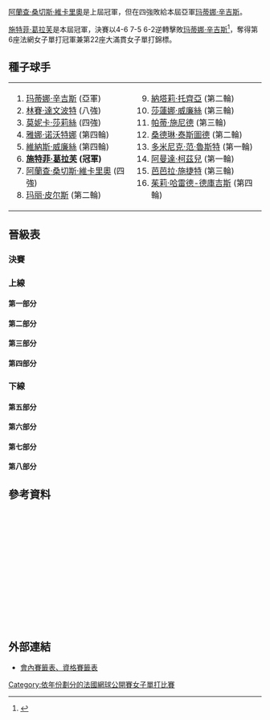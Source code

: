 {{noteTA|G1=Tennis
|1=zh-hans:轮; zh-hk:圈 ;zh-tw:轮
|2=zh-hans:半区; zh-hk:半部; zh-tw:線;
|3=zh-hans:半决赛; zh-hk:準決賽; zh-tw:四強;
|4=zh-hans:半準决赛; zh-hk:半準決賽; zh-tw:八強;
}}

{{GrandSlamEvents|1999|法國網球公開賽|
 | defchamp = {{flagicon|ESP}} [[阿蘭查·桑切斯·維卡里奧|阿蘭查·桑切斯·維卡里奧]]
 | champ = {{flagicon|GER}} [[施特菲·葛拉芙|施特菲·葛拉芙]]
 | runner = {{flagicon|SUI}} [[玛蒂娜·辛吉斯|玛蒂娜·辛吉斯]]
 | score = 4-6, 7-5, 6-2
}}

{{Main|1999年法國網球公開賽}}

[[阿蘭查·桑切斯·維卡里奧|阿蘭查·桑切斯·維卡里奧]]是上屆冠軍，但在四強敗給本屆亞軍[[玛蒂娜·辛吉斯|玛蒂娜·辛吉斯]]。

[[施特菲·葛拉芙|施特菲·葛拉芙]]是本屆冠軍，決賽以4-6 7-5 6-2逆轉擊敗[[玛蒂娜·辛吉斯|玛蒂娜·辛吉斯]]<ref>{{Cite web |url=http://www.nytimes.com/1999/06/06/sports/tennis-hingis-is-undone-by-graf-and-hooting.html |title=TENNIS; Hingis Is Undone By Graf And Hooting - The New York Times<!-- 机器人生成的标题 --> |accessdate=2010-03-30 |archive-date=2020-10-17 |archive-url=https://web.archive.org/web/20201017234706/https://www.nytimes.com/1999/06/06/sports/tennis-hingis-is-undone-by-graf-and-hooting.html |dead-url=no }}</ref>，奪得第6座法網女子單打冠軍兼第22座大滿貫女子單打錦標。

==種子球手==
{|
|valign=top|
<ol>
<li> {{flagicon|SUI}} [[玛蒂娜·辛吉斯|玛蒂娜·辛吉斯]] (亞軍)</li>
<li> {{flagicon|USA}} [[林賽·達文波特|林賽·達文波特]] (八強)</li>
<li> {{flagicon|USA}} [[莫妮卡·莎莉絲|莫妮卡·莎莉絲]] (四強)</li>
<li> {{flagicon|CZE}} [[雅娜·诺沃特娜|雅娜·诺沃特娜]] (第四輪)</li>
<li> {{flagicon|USA}} [[維納斯·威廉絲|維納斯·威廉絲]] (第四輪)</li>
<li> {{flagicon|GER}} '''[[施特菲·葛拉芙|施特菲·葛拉芙]] (冠軍)'''</li>
<li> {{flagicon|ESP}} [[阿蘭查·桑切斯·維卡里奧|阿蘭查·桑切斯·維卡里奧]] (四強)</li>
<li> {{flagicon|FRA}} [[玛丽·皮尔斯|玛丽·皮尔斯]] (第二輪)</li>
</ol>
|valign=top|
<ol start=9>
<li> {{flagicon|FRA}} [[納塔莉·托齊亞|納塔莉·托齊亞]] (第二輪)</li>
<li> {{flagicon|USA}} [[莎蓮娜·威廉絲|莎蓮娜·威廉絲]] (第三輪)</li>
<li> {{flagicon|SUI}} [[帕蒂·施尼德|帕蒂·施尼德]] (第三輪)</li>
<li> {{flagicon|FRA}} [[桑德琳·泰斯圖德|桑德琳·泰斯圖德]] (第二輪)</li>
<li> {{flagicon|BEL}} [[多米尼克·范·魯斯特|多米尼克·范·魯斯特]] (第一輪)</li>
<li> {{flagicon|RSA}} [[阿曼達·柯茲兒|阿曼達·柯茲兒]] (第一輪)</li>
<li> {{flagicon|AUT}} [[芭芭拉·施捷特|芭芭拉·施捷特]] (第三輪)</li>
<li> {{flagicon|FRA}} [[茱莉·哈雷德-德庫吉斯|茱莉·哈雷德-德庫吉斯]] (第四輪)</li>
</ol>
|}
==晉級表==
{{Draw key}}

===決賽===
{{8TeamBracket-Tennis3
| RD1=八強
| RD2=四強
| RD3=決賽
| team-width=175
| RD3-team1={{flagicon|SUI}} [[玛蒂娜·辛吉斯|辛吉斯]]
| RD3-seed1=1
| RD3-team2={{flagicon|GER}} '''[[施特菲·葛拉芙|葛拉芙]]'''
| RD3-seed2=6
| RD3-score1-1='''6'''
| RD3-score2-1=4
| RD3-score1-2=5
| RD3-score2-2='''7'''
| RD3-score1-3=2
| RD3-score2-3='''6'''
| RD2-team1={{flagicon|SUI}} '''[[玛蒂娜·辛吉斯|辛吉斯]]'''
| RD2-seed1=1
| RD2-team2={{flagicon|ESP}} [[阿蘭查·桑切斯·維卡里奧|桑切斯·維卡里奧]]
| RD2-seed2=7
| RD2-score1-1='''6'''
| RD2-score2-1=3
| RD2-score1-2='''6'''
| RD2-score2-2=2
| RD2-team3={{flagicon|USA}} [[莫妮卡·莎莉絲|莎莉絲]]
| RD2-seed3=3
| RD2-team4={{flagicon|GER}} '''[[施特菲·葛拉芙|葛拉芙]]'''
| RD2-seed4=6
| RD2-score3-1='''7<sup>7</sup>'''
| RD2-score4-1=6<sup>2</sup>
| RD2-score3-2=3
| RD2-score4-2='''6'''
| RD2-score3-3=4
| RD2-score4-3='''6'''
| RD1-team1={{flagicon|SUI}} '''[[玛蒂娜·辛吉斯|辛吉斯]]'''
| RD1-seed1=1
| RD1-team2={{flagicon|AUT}} [[巴巴拉·施瓦茨|施瓦茨]]
| RD1-seed2=Q
| RD1-score1-1='''6'''
| RD1-score2-1=2
| RD1-score1-2='''6'''
| RD1-score2-2=2
| RD1-team3={{flagicon|AUT}} [[西爾維婭·普莉莎克|普莉莎克]]
| RD1-seed3= 
| RD1-team4={{flagicon|ESP}} '''[[阿蘭查·桑切斯·維卡里奧|桑切斯·維卡里奧]]'''
| RD1-seed4=7
| RD1-score3-1=2
| RD1-score4-1='''6'''
| RD1-score3-2=4
| RD1-score4-2='''6'''
| RD1-team5={{flagicon|ESP}} [[康奇塔·馬丁內斯|馬丁內斯]]
| RD1-seed5= 
| RD1-team6={{flagicon|USA}} '''[[莫妮卡·莎莉絲|莎莉絲]]'''
| RD1-seed6=3
| RD1-score5-1=1
| RD1-score6-1='''6'''
| RD1-score5-2=4
| RD1-score6-2='''6'''
| RD1-team7={{flagicon|GER}} '''[[施特菲·葛拉芙|葛拉芙]]'''
| RD1-seed7=6
| RD1-team8={{flagicon|USA}} [[林賽·達文波特|達文波特]]
| RD1-seed8=2
| RD1-score7-1='''6'''
| RD1-score8-1=1
| RD1-score7-2=6<sup>5</sup>
| RD1-score8-2='''7<sup>7</sup>'''
| RD1-score7-3='''6'''
| RD1-score8-3=3
}}

===上線===
====第一部分====
{{16TeamBracket-Compact-Tennis3
| RD1=第一輪
| RD2=第二輪
| RD3=第三輪
| RD4=第四輪
| RD4-team01={{flagicon|SUI}} '''[[玛蒂娜·辛吉斯|辛吉斯]]'''
| RD4-seed01=1
| RD4-team02={{flagicon|ROU}} [[Ruxandra_Dragomir|Dragomir]]
| RD4-seed02=
| RD4-score01-1='''6'''
| RD4-score02-1=3
| RD4-score01-2='''7<sup>7</sup>'''
| RD4-score02-2=6<sup>5</sup>
| RD3-team01={{flagicon|SUI}} '''[[玛蒂娜·辛吉斯|辛吉斯]]'''
| RD3-seed01=1
| RD3-team02={{flagicon|CZE}} [[Květa_Hrdličková|Hrdličková]]
| RD3-seed02=
| RD3-score01-1='''6'''
| RD3-score02-1=3
| RD3-score01-2='''6'''
| RD3-score02-2=4
| RD3-team03={{flagicon|ROU}} '''[[Ruxandra_Dragomir|Dragomir]]'''
| RD3-seed03=
| RD3-team04={{flagicon|RSA}} [[Mariaan_de_Swardt|de Swardt]]
| RD3-seed04=
| RD3-score03-1='''6'''
| RD3-score04-1=2
| RD3-score03-2=3
| RD3-score04-2='''6'''
| RD3-score03-3='''6'''
| RD3-score04-3=3
| RD2-team01={{flagicon|SUI}} '''[[玛蒂娜·辛吉斯|辛吉斯]]'''
| RD2-seed01=1
| RD2-team02={{flagicon|FRA}} [[阿梅莉·毛瑞斯莫|毛瑞斯莫]]
| RD2-seed02=
| RD2-score01-1='''6'''
| RD2-score02-1=3
| RD2-score01-2='''6'''
| RD2-score02-2=3
| RD2-team03={{flagicon|CZE}} '''[[Květa_Hrdličková|Hrdličková]]'''
| RD2-seed03=
| RD2-team04={{flagicon|GER}} [[Barbara_Rittner|Rittner]]
| RD2-seed04=
| RD2-score03-1='''6'''
| RD2-score04-1=4
| RD2-score03-2='''7<sup>7</sup>'''
| RD2-score04-2=6<sup>5</sup>
| RD2-team05={{flagicon|ROU}} '''[[Ruxandra_Dragomir|Dragomir]]'''
| RD2-seed05=
| RD2-team06={{flagicon|LUX}} [[Anne_Kremer|Kremer]]
| RD2-seed06=
| RD2-score05-1='''6'''
| RD2-score06-1=4
| RD2-score05-2='''6'''
| RD2-score06-2=2
| RD2-team07={{flagicon|RSA}} '''[[Mariaan_de_Swardt|de Swardt]]'''
| RD2-seed07=
| RD2-team08={{flagicon|FRA}} [[桑德琳·泰斯圖德|泰斯圖德]]
| RD2-seed08=12
| RD2-score07-1='''6'''
| RD2-score08-1=3
| RD2-score07-2='''6'''
| RD2-score08-2=2
| RD1-team01={{flagicon|SUI}} '''[[玛蒂娜·辛吉斯|辛吉斯]]'''
| RD1-seed01=1
| RD1-team02={{flagicon|NED}} [[Amanda_Hopmans|Hopmans]]
| RD1-seed02=
| RD1-score01-1='''6'''
| RD1-score02-1=1
| RD1-score01-2='''6'''
| RD1-score02-2=4
| RD1-team03={{flagicon|FRA}} '''[[阿梅莉·毛瑞斯莫|毛瑞斯莫]]'''
| RD1-seed03=
| RD1-team04={{flagicon|USA}} [[Tara_Snyder|Snyder]]
| RD1-seed04=
| RD1-score03-1='''6'''
| RD1-score04-1=3
| RD1-score03-2='''6'''
| RD1-score04-2=3
| RD1-team05={{flagicon|CZE}} '''[[Květa_Hrdličková|Hrdličková]]'''
| RD1-seed05=
| RD1-team06={{flagicon|LAT}} [[Larisa_Neiland|Neiland]]
| RD1-seed06=
| RD1-score05-1='''6'''
| RD1-score06-1=4
| RD1-score05-2='''6'''
| RD1-score06-2=1
| RD1-team07={{flagicon|GER}} '''[[Barbara_Rittner|Rittner]]'''
| RD1-seed07=
| RD1-team08={{flagicon|ESP}} [[Magüi_Serna|Serna]]
| RD1-seed08=
| RD1-score07-1=3
| RD1-score08-1='''6'''
| RD1-score07-2='''7<sup>7</sup>'''
| RD1-score08-2=6<sup>5</sup>
| RD1-score07-3='''6'''
| RD1-score08-3=2
| RD1-team09={{flagicon|ROU}} '''[[Ruxandra_Dragomir|Dragomir]]'''
| RD1-seed09=
| RD1-team10={{flagicon|ITA}} [[Rita_Grande|Grande]]
| RD1-seed10=
| RD1-score09-1='''7<sup>7</sup>'''
| RD1-score10-1=6<sup>0</sup>
| RD1-score09-2='''6'''
| RD1-score10-2=1
| RD1-team11={{flagicon|LUX}} '''[[Anne_Kremer|Kremer]]'''
| RD1-seed11=
| RD1-team12={{flagicon|CAN}} [[Maureen_Drake|Drake]]
| RD1-seed12=
| RD1-score11-1='''6'''
| RD1-score12-1=2
| RD1-score11-2='''6'''
| RD1-score12-2=3
| RD1-team13={{flagicon|RSA}} '''[[Mariaan_de_Swardt|de Swardt]]'''
| RD1-seed13=
| RD1-team14={{flagicon|SUI}} [[Miroslava_Vavrinec|Vavrinec]]
| RD1-seed14=Q
| RD1-score13-1='''6'''
| RD1-score14-1=0
| RD1-score13-2='''6'''
| RD1-score14-2=4
| RD1-team15={{flagicon|FRA}} '''[[桑德琳·泰斯圖德|泰斯圖德]]'''
| RD1-seed15=12
| RD1-team16={{flagicon|YUG|FR}} [[Sandra_Nacuk|Nacuk]]
| RD1-seed16=Q
| RD1-score15-1=3
| RD1-score16-1='''6'''
| RD1-score15-2='''6'''
| RD1-score16-2=3
| RD1-score15-3='''6'''
| RD1-score16-3=1
}}
====第二部分====
{{16TeamBracket-Compact-Tennis3
| RD1=第一輪
| RD2=第二輪
| RD3=第三輪
| RD4=第四輪
| RD4-team01={{flagicon|AUT}} '''[[巴巴拉·施瓦茨|施瓦茨]]'''
| RD4-seed01=Q
| RD4-team02={{flagicon|USA}} [[維納斯·威廉絲|V 威廉絲]]
| RD4-seed02=5
| RD4-score01-1=2
| RD4-score02-1='''6'''
| RD4-score01-2='''7<sup>9</sup>'''
| RD4-score02-2=6<sup>7</sup>
| RD4-score01-3='''6'''
| RD4-score02-3=3
| RD3-team01={{flagicon|AUT}} '''[[巴巴拉·施瓦茨|施瓦茨]]'''
| RD3-seed01=Q
| RD3-team02={{flagicon|FRA}} [[纳塔莉·德希|德希]]
| RD3-seed02=
| RD3-score01-1='''6'''
| RD3-score02-1=2
| RD3-score01-2='''6'''
| RD3-score02-2=1
| RD3-team03={{flagicon|AUS}} [[艾丽西亚·莫利克|莫利克]]
| RD3-seed03=
| RD3-team04={{flagicon|USA}} '''[[維納斯·威廉絲|V 威廉絲]]'''
| RD3-seed04=5
| RD3-score03-1=3
| RD3-score04-1='''6'''
| RD3-score03-2=1
| RD3-score04-2='''6'''
| RD2-team01={{flagicon|AUT}} '''[[巴巴拉·施瓦茨|施瓦茨]]'''
| RD2-seed01=Q
| RD2-team02={{flagicon|NED}} [[Kristie_Boogert|Boogert]]
| RD2-seed02=
| RD2-score01-1='''6'''
| RD2-score02-1=2
| RD2-score01-2='''6'''
| RD2-score02-2=4
| RD2-team03={{flagicon|RUS}} [[耶莲娜·德门蒂耶娃|德门蒂耶娃]]
| RD2-seed03=LL
| RD2-team04={{flagicon|FRA}} '''[[纳塔莉·德希|德希]]'''
| RD2-seed04=
| RD2-score03-1=2
| RD2-score04-1='''6'''
| RD2-score03-2='''6'''
| RD2-score04-2=1
| RD2-score03-3=5
| RD2-score04-3='''7'''
| RD2-team05={{flagicon|AUS}} '''[[艾丽西亚·莫利克|莫利克]]'''
| RD2-seed05=
| RD2-team06={{flagicon|FRA}} [[Emmanuelle_Curutchet|Curutchet]]
| RD2-seed06=WC
| RD2-score05-1='''6'''
| RD2-score06-1=2
| RD2-score05-2='''6'''
| RD2-score06-2=2
| RD2-team07={{flagicon|BLR}} [[娜塔莎·茲韋列娃|茲韋列娃]]
| RD2-seed07=
| RD2-team08={{flagicon|USA}} '''[[維納斯·威廉絲|V 威廉絲]]'''
| RD2-seed08=5
| RD2-score07-1=6<sup>3</sup>
| RD2-score08-1='''7<sup>7</sup>'''
| RD2-score07-2=0
| RD2-score08-2='''6'''
| RD1-team01={{flagicon|AUT}} '''[[巴巴拉·施瓦茨|施瓦茨]]'''
| RD1-seed01=Q
| RD1-team02={{flagicon|BEL}} [[多米尼克·范·魯斯特|范·魯斯特]]
| RD1-seed02=13
| RD1-score01-1='''6'''
| RD1-score02-1=1
| RD1-score01-2='''6'''
| RD1-score02-2=0
| RD1-team03={{flagicon|NED}} '''[[Kristie_Boogert|Boogert]]'''
| RD1-seed03=
| RD1-team04={{flagicon|HUN}} [[Anna-Maria_Foldenyi|Foldenyi]]
| RD1-seed04=Q
| RD1-score03-1='''6'''
| RD1-score04-1=1
| RD1-score03-2='''6'''
| RD1-score04-2=4
| RD1-team05={{flagicon|RUS}} '''[[耶莲娜·德门蒂耶娃|德门蒂耶娃]]'''
| RD1-seed05=LL
| RD1-team06={{flagicon|ITA}} [[Laura_Golarsa|Golarsa]]
| RD1-seed06=
| RD1-score05-1='''6'''
| RD1-score06-1=1
| RD1-score05-2='''6'''
| RD1-score06-2=4
| RD1-team07={{flagicon|FRA}} '''[[纳塔莉·德希|德希]]'''
| RD1-seed07=
| RD1-team08={{flagicon|FRA}} [[Stephanie_Foretz|Foretz]]
| RD1-seed08=WC
| RD1-score07-1=6<sup>14</sup>
| RD1-score08-1='''7<sup>16</sup>'''
| RD1-score07-2='''7<sup>7</sup>'''
| RD1-score08-2=6<sup>1</sup>
| RD1-score07-3='''6'''
| RD1-score08-3=1
| RD1-team09={{flagicon|AUS}} '''[[艾丽西亚·莫利克|莫利克]]'''
| RD1-seed09=
| RD1-team10={{flagicon|NED}} [[Brenda_Schultz-McCarthy|Schultz-McCarthy]]
| RD1-seed10=
| RD1-score09-1=3
| RD1-score10-1='''6'''
| RD1-score09-2='''6'''
| RD1-score10-2=3
| RD1-score09-3='''6'''
| RD1-score10-3=2
| RD1-team11={{flagicon|FRA}} '''[[Emmanuelle_Curutchet|Curutchet]]'''
| RD1-seed11=WC
| RD1-team12={{flagicon|AUS}} [[耶莱娜·多基奇|多基奇]]
| RD1-seed12=WC
| RD1-score11-1='''7<sup>7</sup>'''
| RD1-score12-1=6<sup>5</sup>
| RD1-score11-2=3
| RD1-score12-2='''6'''
| RD1-score11-3='''11'''
| RD1-score12-3=9
| RD1-team13={{flagicon|BLR}} '''[[娜塔莎·茲韋列娃|茲韋列娃]]'''
| RD1-seed13=
| RD1-team14={{flagicon|GRE}} [[Christina_Papadaki|Papadaki]]
| RD1-seed14=
| RD1-score13-1='''6'''
| RD1-score14-1=3
| RD1-score13-2='''7'''
| RD1-score14-2=5
| RD1-team15={{flagicon|USA}} '''[[維納斯·威廉絲|V 威廉絲]]'''
| RD1-seed15=5
| RD1-team16={{flagicon|FRA}} [[Alexandra_Fusai|Fusai]]
| RD1-seed16=
| RD1-score15-1='''6'''
| RD1-score16-1=1
| RD1-score15-2='''6'''
| RD1-score16-2=1
}}

====第三部分====
{{16TeamBracket-Compact-Tennis3
| RD1=第一輪
| RD2=第二輪
| RD3=第三輪
| RD4=第四輪
| RD4-team01={{flagicon|CZE}} [[雅娜·诺沃特娜|诺沃特娜]]
| RD4-seed01=4
| RD4-team02={{flagicon|AUT}} '''[[西爾維婭·普莉莎克|普莉莎克]]'''
| RD4-seed02=
| RD4-score01-1=3
| RD4-score02-1='''6'''
| RD4-score01-2=6<sup>5</sup>
| RD4-score02-2='''7<sup>7</sup>'''
| RD3-team01={{flagicon|CZE}} '''[[雅娜·诺沃特娜|诺沃特娜]]'''
| RD3-seed01=4
| RD3-team02={{flagicon|CRO}} [[Silvija_Talaja|Talaja]]
| RD3-seed02=
| RD3-score01-1='''6'''
| RD3-score02-1=4
| RD3-score01-2=3
| RD3-score02-2='''6'''
| RD3-score01-3='''6'''
| RD3-score02-3=4
| RD3-team03={{flagicon|AUT}} '''[[西爾維婭·普莉莎克|普莉莎克]]'''
| RD3-seed03=
| RD3-team04={{flagicon|AUT}} [[芭芭拉·施捷特|施捷特]]
| RD3-seed04=15
| RD3-score03-1='''7<sup>7</sup>'''
| RD3-score04-1=6<sup>1</sup>
| RD3-score03-2='''6'''
| RD3-score04-2=4
| RD2-team01={{flagicon|CZE}} '''[[雅娜·诺沃特娜|诺沃特娜]]'''
| RD2-seed01=4
| RD2-team02={{flagicon|CZE}} [[Adriana_Gersi|Gersi]]
| RD2-seed02=
| RD2-score01-1='''6'''
| RD2-score02-1=3
| RD2-score01-2='''6'''
| RD2-score02-2=2
| RD2-team03={{flagicon|CRO}} '''[[Silvija_Talaja|Talaja]]'''
| RD2-seed03=
| RD2-team04={{flagicon|USA}} [[Chanda_Rubin|Rubin]]
| RD2-seed04=
| RD2-score03-1=2
| RD2-score04-1='''6'''
| RD2-score03-2='''6'''
| RD2-score04-2=1
| RD2-score03-3='''6'''
| RD2-score04-3=4
| RD2-team05={{flagicon|SUI}} [[Emmanuelle_Gagliardi|Gagliardi]]
| RD2-seed05=
| RD2-team06={{flagicon|AUT}} '''[[西爾維婭·普莉莎克|普莉莎克]]'''
| RD2-seed06=
| RD2-score05-1=1
| RD2-score06-1='''6'''
| RD2-score05-2=3
| RD2-score06-2='''6'''
| RD2-team07={{flagicon|USA}} [[Kimberly_Po|Po]]
| RD2-seed07=
| RD2-team08={{flagicon|AUT}} '''[[芭芭拉·施捷特|施捷特]]'''
| RD2-seed08=15
| RD2-score07-1=3
| RD2-score08-1='''6'''
| RD2-score07-2='''6'''
| RD2-score08-2=3
| RD2-score07-3=1
| RD2-score08-3='''6'''
| RD1-team01={{flagicon|CZE}} '''[[雅娜·诺沃特娜|诺沃特娜]]'''
| RD1-seed01=4
| RD1-team02={{flagicon|SVK}} [[Ľudmila_Cervanová|Cervanová]]
| RD1-seed02=
| RD1-score01-1='''6'''
| RD1-score02-1=2
| RD1-score01-2='''7<sup>7</sup>'''
| RD1-score02-2=6<sup>4</sup>
| RD1-team03={{flagicon|CZE}} '''[[Adriana_Gersi|Gersi]]'''
| RD1-seed03=
| RD1-team04={{flagicon|GER}} [[Marlene_Weingartner|Weingartner]]
| RD1-seed04=
| RD1-score03-1='''6'''
| RD1-score04-1=4
| RD1-score03-2='''6'''
| RD1-score04-2=0
| RD1-team05={{flagicon|CRO}} '''[[Silvija_Talaja|Talaja]]'''
| RD1-seed05=
| RD1-team06={{flagicon|FRA}} [[Anne-Gaelle_Sidot|Sidot]]
| RD1-seed06=
| RD1-score05-1='''6'''
| RD1-score06-1=3
| RD1-score05-2='''6'''
| RD1-score06-2=4
| RD1-team07={{flagicon|USA}} '''[[Chanda_Rubin|Rubin]]'''
| RD1-seed07=
| RD1-team08={{flagicon|NED}} [[Miriam_Oremans|Oremans]]
| RD1-seed08=
| RD1-score07-1='''6'''
| RD1-score08-1=0
| RD1-score07-2='''6'''
| RD1-score08-2=3
| RD1-team09={{flagicon|SUI}} '''[[Emmanuelle_Gagliardi|Gagliardi]]'''
| RD1-seed09=
| RD1-team10={{flagicon|AUS}} [[Nicole_Pratt|Pratt]]
| RD1-seed10=
| RD1-score09-1='''6'''
| RD1-score10-1=2
| RD1-score09-2='''6'''
| RD1-score10-2=2
| RD1-team11={{flagicon|AUT}} '''[[西爾維婭·普莉莎克|普莉莎克]]'''
| RD1-seed11=
| RD1-team12={{flagicon|USA}} [[Meilen_Tu|Tu]]
| RD1-seed12=Q
| RD1-score11-1='''6'''
| RD1-score12-1=1
| RD1-score11-2='''6'''
| RD1-score12-2=1
| RD1-team13={{flagicon|USA}} '''[[Kimberly_Po|Po]]'''
| RD1-seed13=
| RD1-team14={{flagicon|CZE}} [[Denisa_Chladkova|Chladkova]]
| RD1-seed14=
| RD1-score13-1='''7<sup>7</sup>'''
| RD1-score14-1=6<sup>5</sup>
| RD1-score13-2='''6'''
| RD1-score14-2=3
| RD1-team15={{flagicon|AUT}} '''[[芭芭拉·施捷特|施捷特]]'''
| RD1-seed15=15
| RD1-team16={{flagicon|SVK}} [[Henrieta_Nagyová|Nagyová]]
| RD1-seed16=
| RD1-score15-1='''6'''
| RD1-score16-1=1
| RD1-score15-2='''6'''
| RD1-score16-2=2
}}
====第四部分====
{{16TeamBracket-Compact-Tennis3
| RD1=第一輪
| RD2=第二輪
| RD3=第三輪
| RD4=第四輪
| RD4-team01={{flagicon|USA}} [[瑪麗·喬·菲爾南德斯|菲爾南德斯]]
| RD4-seed01=
| RD4-team02={{flagicon|ESP}} '''[[阿蘭查·桑切斯·維卡里奧|桑切斯·維卡里奧]]'''
| RD4-seed02=7
| RD4-score01-1=w/o
| RD3-team01={{flagicon|USA}} [[莎蓮娜·威廉絲|S 威廉絲]]
| RD3-seed01=10
| RD3-team02={{flagicon|USA}} '''[[瑪麗·喬·菲爾南德斯|菲爾南德斯]]'''
| RD3-seed02=
| RD3-score01-1=3
| RD3-score02-1='''6'''
| RD3-score01-2='''6'''
| RD3-score02-2=1
| RD3-score01-3=0
| RD3-score02-3='''6'''
| RD3-team03={{flagicon|ROU}} [[Irina_Spîrlea|Spîrlea]]
| RD3-seed03=
| RD3-team04={{flagicon|ESP}} '''[[阿蘭查·桑切斯·維卡里奧|桑切斯·維卡里奧]]'''
| RD3-seed04=7
| RD3-score03-1=4
| RD3-score04-1='''6'''
| RD3-score03-2=1
| RD3-score04-2='''6'''
| RD2-team01={{flagicon|USA}} '''[[莎蓮娜·威廉絲|S 威廉絲]]'''
| RD2-seed01=10
| RD2-team02={{flagicon|ARG}} [[Mariana_Diaz-Oliva|Diaz-Oliva]]
| RD2-seed02=
| RD2-score01-1='''6'''
| RD2-score02-1=3
| RD2-score01-2='''6'''
| RD2-score02-2=4
| RD2-team03={{flagicon|FRA}} [[Lea_Ghirardi|Ghirardi]]
| RD2-seed03=WC
| RD2-team04={{flagicon|USA}} '''[[瑪麗·喬·菲爾南德斯|菲爾南德斯]]'''
| RD2-seed04=
| RD2-score03-1=1
| RD2-score04-1='''6'''
| RD2-score03-2=3
| RD2-score04-2='''6'''
| RD2-team05={{flagicon|ROU}} '''[[Irina_Spîrlea|Spîrlea]]'''
| RD2-seed05=
| RD2-team06={{flagicon|BLR}} [[Olga_Barabanschikova|Barabanschikova]]
| RD2-seed06=
| RD2-score05-1='''6'''
| RD2-score06-1=3
| RD2-score05-2='''6'''
| RD2-score06-2=3
| RD2-team07={{flagicon|SLO}} [[卡塔琳娜·斯雷博特尼克|斯雷博特尼克]]
| RD2-seed07=
| RD2-team08={{flagicon|ESP}} '''[[阿蘭查·桑切斯·維卡里奧|桑切斯·維卡里奧]]'''
| RD2-seed08=7
| RD2-score07-1=1
| RD2-score08-1='''6'''
| RD2-score07-2=2
| RD2-score08-2='''6'''
| RD1-team01={{flagicon|USA}} '''[[莎蓮娜·威廉絲|S 威廉絲]]'''
| RD1-seed01=10
| RD1-team02={{flagicon|BEL}} [[Laurence_Courtois|Courtois]]
| RD1-seed02=
| RD1-score01-1='''6'''
| RD1-score02-1=4
| RD1-score01-2='''6'''
| RD1-score02-2=0
| RD1-team03={{flagicon|ARG}} '''[[Mariana_Diaz-Oliva|Diaz-Oliva]]'''
| RD1-seed03=
| RD1-team04={{flagicon|USA}} [[Jolene_Watanabe|Watanabe]]
| RD1-seed04=
| RD1-score03-1='''6'''
| RD1-score04-1=0
| RD1-score03-2='''6'''
| RD1-score04-2=2
| RD1-team05={{flagicon|FRA}} '''[[Lea_Ghirardi|Ghirardi]]'''
| RD1-seed05=WC
| RD1-team06={{flagicon|RUS}} [[Tatiana_Panova|Panova]]
| RD1-seed06=
| RD1-score05-1=6<sup>2</sup>
| RD1-score06-1='''7<sup>7</sup>'''
| RD1-score05-2='''6'''
| RD1-score06-2=4
| RD1-score05-3='''7'''
| RD1-score06-3=5
| RD1-team07={{flagicon|USA}} '''[[瑪麗·喬·菲爾南德斯|菲爾南德斯]]'''
| RD1-seed07=
| RD1-team08={{flagicon|FRA}} [[Alexia_Dechaume-Balleret|Dechaume-Balleret]]
| RD1-seed08=
| RD1-score07-1='''6'''
| RD1-score08-1=3
| RD1-score07-2='''6'''
| RD1-score08-2=2
| RD1-team09={{flagicon|ROU}} '''[[Irina_Spîrlea|Spîrlea]]'''
| RD1-seed09=
| RD1-team10={{flagicon|ROU}} [[Catalina_Cristea|Cristea]]
| RD1-seed10=
| RD1-score09-1='''6'''
| RD1-score10-1=4
| RD1-score09-2='''6'''
| RD1-score10-2=1
| RD1-team11={{flagicon|BLR}} '''[[Olga_Barabanschikova|Barabanschikova]]'''
| RD1-seed11=
| RD1-team12={{flagicon|USA}} [[Meghann_Shaughnessy|Shaughnessy]]
| RD1-seed12=
| RD1-score11-1='''6'''
| RD1-score12-1=4
| RD1-score11-2=3
| RD1-score12-2='''6'''
| RD1-score11-3='''6'''
| RD1-score12-3=1
| RD1-team13={{flagicon|SLO}} '''[[卡塔琳娜·斯雷博特尼克|斯雷博特尼克]]'''
| RD1-seed13=
| RD1-team14={{flagicon|FRA}} [[Laurence_Andretto|Andretto]]
| RD1-seed14=WC
| RD1-score13-1='''6'''
| RD1-score14-1=1
| RD1-score13-2='''6'''
| RD1-score14-2=0
| RD1-team15={{flagicon|ESP}} '''[[阿蘭查·桑切斯·維卡里奧|桑切斯·維卡里奧]]'''
| RD1-seed15=7
| RD1-team16={{flagicon|CRO}} [[Mirjana_Lučić|Lučić]]
| RD1-seed16=
| RD1-score15-1='''6'''
| RD1-score16-1=2
| RD1-score15-2='''6'''
| RD1-score16-2=2
}}
===下線===
====第五部分====
{{16TeamBracket-Compact-Tennis3
| RD1=第一輪
| RD2=第二輪
| RD3=第三輪
| RD4=第四輪
| RD4-team01={{flagicon|ESP}} '''[[康奇塔·馬丁內斯|馬丁內斯]]'''
| RD4-seed01=
| RD4-team02={{flagicon|ESP}} [[Gala_Leon_Garcia|Leon Garcia]]
| RD4-seed02=
| RD4-score01-1='''6'''
| RD4-score02-1=2
| RD4-score01-2='''6'''
| RD4-score02-2=1
| RD3-team01={{flagicon|ESP}} '''[[康奇塔·馬丁內斯|馬丁內斯]]'''
| RD3-seed01=
| RD3-team02={{flagicon|ISR}} [[Anna_Smashnova|Smashnova]]
| RD3-seed02=
| RD3-score01-1='''6'''
| RD3-score02-1=2
| RD3-score01-2='''7'''
| RD3-score02-2=5
| RD3-team03={{flagicon|RUS}} [[Elena_Likhovtseva|Likhovtseva]]
| RD3-seed03=
| RD3-team04={{flagicon|ESP}} '''[[Gala_Leon_Garcia|Leon Garcia]]'''
| RD3-seed04=
| RD3-score03-1=6<sup>3</sup>
| RD3-score04-1='''7<sup>7</sup>'''
| RD3-score03-2=6<sup>3</sup>
| RD3-score04-2='''7<sup>7</sup>'''
| RD2-team01={{flagicon|FRA}} [[玛丽·皮尔斯|皮尔斯]]
| RD2-seed01=8
| RD2-team02={{flagicon|ESP}} '''[[康奇塔·馬丁內斯|馬丁內斯]]'''
| RD2-seed02=
| RD2-score01-1='''6'''
| RD2-score02-1=4
| RD2-score01-2=3
| RD2-score02-2='''6'''
| RD2-score01-3=3
| RD2-score02-3='''6'''
| RD2-team03={{flagicon|BEL}} [[Els_Callens|Callens]]
| RD2-seed03=
| RD2-team04={{flagicon|ISR}} '''[[Anna_Smashnova|Smashnova]]'''
| RD2-seed04=
| RD2-score03-1=0
| RD2-score04-1='''6'''
| RD2-score03-2=0
| RD2-score04-2='''6'''
| RD2-team05={{flagicon|RUS}} '''[[Elena_Likhovtseva|Likhovtseva]]'''
| RD2-seed05=
| RD2-team06={{flagicon|ARG}} [[Paola_Suárez|Suárez]]
| RD2-seed06=
| RD2-score05-1='''6'''
| RD2-score06-1=2
| RD2-score05-2=3
| RD2-score06-2='''6'''
| RD2-score05-3='''6'''
| RD2-score06-3=4
| RD2-team07={{flagicon|ESP}} '''[[Gala_Leon_Garcia|Leon Garcia]]'''
| RD2-seed07=
| RD2-team08={{flagicon|FRA}} [[納塔莉·托齊亞|托齊亞]]
| RD2-seed08=9
| RD2-score07-1='''6'''
| RD2-score08-1=2
| RD2-score07-2='''6'''
| RD2-score08-2=4
| RD1-team01={{flagicon|FRA}} '''[[玛丽·皮尔斯|皮尔斯]]'''
| RD1-seed01=8
| RD1-team02={{flagicon|RSA}} [[Joannette_Kruger|Kruger]]
| RD1-seed02=
| RD1-score01-1='''6'''
| RD1-score02-1=4
| RD1-score01-2='''6'''
| RD1-score02-2=3
| RD1-team03={{flagicon|ESP}} '''[[康奇塔·馬丁內斯|馬丁內斯]]'''
| RD1-seed03=
| RD1-team04={{flagicon|ZIM}} [[Cara_Black|Black]]
| RD1-seed04=
| RD1-score03-1=2
| RD1-score04-1='''6'''
| RD1-score03-2='''6'''
| RD1-score04-2=3
| RD1-score03-3='''6'''
| RD1-score04-3=3
| RD1-team05={{flagicon|BEL}} '''[[Els_Callens|Callens]]'''
| RD1-seed05=
| RD1-team06={{flagicon|TPE}} [[王思婷|王]]
| RD1-seed06=
| RD1-score05-1='''6'''
| RD1-score06-1=4
| RD1-score05-2='''6'''
| RD1-score06-2=1
| RD1-team07={{flagicon|ISR}} '''[[Anna_Smashnova|Smashnova]]'''
| RD1-seed07=
| RD1-team08={{flagicon|CAN}} [[Sonya_Jeyaseelan|Jeyaseelan]]
| RD1-seed08=
| RD1-score07-1=2
| RD1-score08-1='''6'''
| RD1-score07-2='''6'''
| RD1-score08-2=1
| RD1-score07-3='''6'''
| RD1-score08-3=3
| RD1-team09={{flagicon|RUS}} '''[[Elena_Likhovtseva|Likhovtseva]]'''
| RD1-seed09=
| RD1-team10={{flagicon|SVK}} [[Katarina_Studenikova|Studenikova]]
| RD1-seed10=
| RD1-score09-1='''6'''
| RD1-score10-1=3
| RD1-score09-2=4
| RD1-score10-2='''6'''
| RD1-score09-3='''6'''
| RD1-score10-3=1
| RD1-team11={{flagicon|ARG}} '''[[Paola_Suárez|Suárez]]'''
| RD1-seed11=
| RD1-team12={{flagicon|FRA}} [[Émilie_Loit|Loit]]
| RD1-seed12=
| RD1-score11-1='''6'''
| RD1-score12-1=3
| RD1-score11-2='''6'''
| RD1-score12-2=2
| RD1-team13={{flagicon|ESP}} '''[[Gala_Leon_Garcia|Leon Garcia]]'''
| RD1-seed13=
| RD1-team14={{flagicon|HUN}} [[Rita_Kuti-Kis|Kuti Kis]]
| RD1-seed14=
| RD1-score13-1='''6'''
| RD1-score14-1=4
| RD1-score13-2='''6'''
| RD1-score14-2=1
| RD1-team15={{flagicon|FRA}} '''[[納塔莉·托齊亞|托齊亞]]'''
| RD1-seed15=9
| RD1-team16={{flagicon|FRA}} [[Amelie_Cocheteux|Cocheteux]]
| RD1-seed16=
| RD1-score15-1='''6'''
| RD1-score16-1=4
| RD1-score15-2='''6'''
| RD1-score16-2=3
}}
====第六部分====
{{16TeamBracket-Compact-Tennis3
| RD1=第一輪
| RD2=第二輪
| RD3=第三輪
| RD4=第四輪
| RD4-team01={{flagicon|FRA}} [[茱莉·哈雷德-德庫吉斯|哈雷德-德庫吉斯]]
| RD4-seed01=16
| RD4-team02={{flagicon|USA}} '''[[莫妮卡·莎莉絲|莎莉絲]]'''
| RD4-seed02=3
| RD4-score01-1=1
| RD4-score02-1='''6'''
| RD4-score01-2=5
| RD4-score02-2='''7'''
| RD3-team01={{flagicon|FRA}} '''[[茱莉·哈雷德-德庫吉斯|哈雷德-德庫吉斯]]'''
| RD3-seed01=16
| RD3-team02={{flagicon|ESP}} [[Cristina_Torrens_Valero|Torrens Valero]]
| RD3-seed02=
| RD3-score01-1='''7'''
| RD3-score02-1=5
| RD3-score01-2=4
| RD3-score02-2='''6'''
| RD3-score01-3='''6'''
| RD3-score02-3=4
| RD3-team03={{flagicon|ESP}} [[Maria_Sánchez_Lorenzo|Sánchez Lorenzo]]
| RD3-seed03=
| RD3-team04={{flagicon|USA}} '''[[莫妮卡·莎莉絲|莎莉絲]]'''
| RD3-seed04=3
| RD3-score03-1=1
| RD3-score04-1='''6'''
| RD3-score03-2=4
| RD3-score04-2='''6'''
| RD2-team01={{flagicon|FRA}} '''[[茱莉·哈雷德-德庫吉斯|哈雷德-德庫吉斯]]'''
| RD2-seed01=16
| RD2-team02={{flagicon|BUL}} [[Elena_Pampoulova|Pampoulova]]
| RD2-seed02=
| RD2-score01-1=4
| RD2-score02-1='''6'''
| RD2-score01-2='''6'''
| RD2-score02-2=1
| RD2-score01-3='''6'''
| RD2-score02-3=2
| RD2-team03={{flagicon|GER}} [[Andrea_Glass|Glass]]
| RD2-seed03=
| RD2-team04={{flagicon|ESP}} '''[[Cristina_Torrens_Valero|Torrens Valero]]'''
| RD2-seed04=
| RD2-score03-1=4
| RD2-score04-1='''6'''
| RD2-score03-2='''6'''
| RD2-score04-2=1
| RD2-score03-3=1
| RD2-score04-3='''6'''
| RD2-team05={{flagicon|ROU}} [[Raluca_Sandu|Sandu]]
| RD2-seed05=
| RD2-team06={{flagicon|ESP}} '''[[Maria_Sánchez_Lorenzo|Sánchez Lorenzo]]'''
| RD2-seed06=
| RD2-score05-1=2
| RD2-score06-1='''6'''
| RD2-score05-2=1
| RD2-score06-2='''6'''
| RD2-team07={{flagicon|BUL}} [[Lubomira_Bacheva|Bacheva]]
| RD2-seed07=
| RD2-team08={{flagicon|USA}} '''[[莫妮卡·莎莉絲|莎莉絲]]'''
| RD2-seed08=3
| RD2-score07-1=3
| RD2-score08-1='''6'''
| RD2-score07-2=4
| RD2-score08-2='''6'''
| RD1-team01={{flagicon|FRA}} '''[[茱莉·哈雷德-德庫吉斯|哈雷德-德庫吉斯]]'''
| RD1-seed01=16
| RD1-team02={{flagicon|SVK}} [[Karina_Habšudová|Habšudová]]
| RD1-seed02=
| RD1-score01-1=1
| RD1-score02-1='''6'''
| RD1-score01-2='''6'''
| RD1-score02-2=4
| RD1-score01-3='''6'''
| RD1-score02-3=1
| RD1-team03={{flagicon|BUL}} '''[[Elena_Pampoulova|Pampoulova]]'''
| RD1-seed03=
| RD1-team04={{flagicon|GBR}} [[Samantha_Smith|Smith]]
| RD1-seed04=
| RD1-score03-1='''6'''
| RD1-score04-1=1
| RD1-score03-2='''7<sup>8</sup>'''
| RD1-score04-2=6<sup>6</sup>
| RD1-team05={{flagicon|GER}} '''[[Andrea_Glass|Glass]]'''
| RD1-seed05=
| RD1-team06={{flagicon|USA}} [[Lisa_Raymond|Raymond]]
| RD1-seed06=
| RD1-score05-1='''6'''
| RD1-score06-1=4
| RD1-score05-2='''7'''
| RD1-score06-2=5
| RD1-team07={{flagicon|ESP}} '''[[Cristina_Torrens_Valero|Torrens Valero]]'''
| RD1-seed07=
| RD1-team08={{flagicon|FRA}} [[Sophie_Georges|Georges]]
| RD1-seed08=WC
| RD1-score07-1='''6'''
| RD1-score08-1=2
| RD1-score07-2='''6'''
| RD1-score08-2=2
| RD1-team09={{flagicon|ROU}} '''[[Raluca_Sandu|Sandu]]'''
| RD1-seed09=
| RD1-team10={{flagicon|USA}} [[Brie_Rippner|Rippner]]
| RD1-seed10=
| RD1-score09-1=5
| RD1-score10-1='''7'''
| RD1-score09-2='''6'''
| RD1-score10-2=4
| RD1-score09-3='''6'''
| RD1-score10-3=3
| RD1-team11={{flagicon|ESP}} '''[[Maria_Sánchez_Lorenzo|Sánchez Lorenzo]]'''
| RD1-seed11=
| RD1-team12={{flagicon|JPN}} [[Miho_Saeki|Saeki]]
| RD1-seed12=
| RD1-score11-1=6<sup>4</sup>
| RD1-score12-1='''7<sup>7</sup>'''
| RD1-score11-2='''6'''
| RD1-score12-2=4
| RD1-score11-3='''6'''
| RD1-score12-3=0
| RD1-team13={{flagicon|BUL}} '''[[Lubomira_Bacheva|Bacheva]]'''
| RD1-seed13=
| RD1-team14={{flagicon|FRA}} [[Virginie_Razzano|Razzano]]
| RD1-seed14=WC
| RD1-score13-1='''6'''
| RD1-score14-1=3
| RD1-score13-2='''6'''
| RD1-score14-2=4
| RD1-team15={{flagicon|USA}} '''[[莫妮卡·莎莉絲|莎莉絲]]'''
| RD1-seed15=3
| RD1-team16={{flagicon|CHN}} [[Fang_Li|Li]]
| RD1-seed16=
| RD1-score15-1='''6'''
| RD1-score16-1=2
| RD1-score15-2='''6'''
| RD1-score16-2=4
}}
====第七部分====
{{16TeamBracket-Compact-Tennis3
| RD1=第一輪
| RD2=第二輪
| RD3=第三輪
| RD4=第四輪
| RD4-team01={{flagicon|GER}} '''[[施特菲·葛拉芙|葛拉芙]]'''
| RD4-seed01=6
| RD4-team02={{flagicon|RUS}} [[安娜·庫妮可娃|庫妮可娃]]
| RD4-seed02=
| RD4-score01-1='''6'''
| RD4-score02-1=3
| RD4-score01-2='''7<sup>7</sup>'''
| RD4-score02-2=6<sup>4</sup>
| RD3-team01={{flagicon|GER}} '''[[施特菲·葛拉芙|葛拉芙]]'''
| RD3-seed01=6
| RD3-team02={{flagicon|SWE}} [[Asa_Carlsson|Carlsson]]
| RD3-seed02=
| RD3-score01-1='''6'''
| RD3-score02-1=1
| RD3-score01-2='''6'''
| RD3-score02-2=4
| RD3-team03={{flagicon|RUS}} '''[[安娜·庫妮可娃|庫妮可娃]]'''
| RD3-seed03=
| RD3-team04={{flagicon|SUI}} [[帕蒂·施尼德|施尼德]]
| RD3-seed04=11
| RD3-score03-1='''6'''
| RD3-score04-1=1
| RD3-score03-2=3
| RD3-score04-2='''6'''
| RD3-score03-3='''6'''
| RD3-score04-3=0
| RD2-team01={{flagicon|GER}} '''[[施特菲·葛拉芙|葛拉芙]]'''
| RD2-seed01=6
| RD2-team02={{flagicon|ARG}} [[Ines_Gorrochategui|Gorrochategui]]
| RD2-seed02=Q
| RD2-score01-1='''6'''
| RD2-score02-1=2
| RD2-score01-2='''6'''
| RD2-score02-2=4
| RD2-team03={{flagicon|ITA}} [[Adriana_Serra_Zanetti|Serra Zanetti]]
| RD2-seed03=
| RD2-team04={{flagicon|SWE}} '''[[Asa_Carlsson|Carlsson]]'''
| RD2-seed04=
| RD2-score03-1=3
| RD2-score04-1='''6'''
| RD2-score03-2=6<sup>2</sup>
| RD2-score04-2='''7<sup>7</sup>'''
| RD2-team05={{flagicon|RUS}} '''[[安娜·庫妮可娃|庫妮可娃]]'''
| RD2-seed05=
| RD2-team06={{flagicon|USA}} [[Amy_Frazier|Frazier]]
| RD2-seed06=
| RD2-score05-1='''6'''
| RD2-score06-1=4
| RD2-score05-2='''6'''
| RD2-score06-2=1
| RD2-team07={{flagicon|USA}} [[Nicole_Arendt|Arendt]]
| RD2-seed07=
| RD2-team08={{flagicon|SUI}} '''[[帕蒂·施尼德|施尼德]]'''
| RD2-seed08=11
| RD2-score07-1=4
| RD2-score08-1='''6'''
| RD2-score07-2=2
| RD2-score08-2='''6'''
| RD1-team01={{flagicon|GER}} '''[[施特菲·葛拉芙|葛拉芙]]'''
| RD1-seed01=6
| RD1-team02={{flagicon|BUL}} [[Magdalena_Maleeva|Maleeva]]
| RD1-seed02=
| RD1-score01-1='''6'''
| RD1-score02-1=2
| RD1-score01-2='''6'''
| RD1-score02-2=0
| RD1-team03={{flagicon|ARG}} '''[[Ines_Gorrochategui|Gorrochategui]]'''
| RD1-seed03=Q
| RD1-team04={{flagicon|NED}} [[Seda_Noorlander|Noorlander]]
| RD1-seed04=
| RD1-score03-1=3
| RD1-score04-1='''6'''
| RD1-score03-2='''6'''
| RD1-score04-2=3
| RD1-score03-3='''6'''
| RD1-score04-3=2
| RD1-team05={{flagicon|ITA}} '''[[Adriana_Serra_Zanetti|Serra Zanetti]]'''
| RD1-seed05=
| RD1-team06={{flagicon|BUL}} [[Pavlina_Stoyanova|Stoyanova]]
| RD1-seed06=Q
| RD1-score05-1=0
| RD1-score06-1='''6'''
| RD1-score05-2='''6'''
| RD1-score06-2=2
| RD1-score05-3='''6'''
| RD1-score06-3=4
| RD1-team07={{flagicon|SWE}} '''[[Asa_Carlsson|Carlsson]]'''
| RD1-seed07=
| RD1-team08={{flagicon|BEL}} [[Sabine_Appelmans|Appelmans]]
| RD1-seed08=
| RD1-score07-1='''6'''
| RD1-score08-1=2
| RD1-score07-2='''7'''
| RD1-score08-2=5
| RD1-team09={{flagicon|RUS}} '''[[安娜·庫妮可娃|庫妮可娃]]'''
| RD1-seed09=
| RD1-team10={{flagicon|THA}} [[撻瑪茵·塔娜蘇甘|塔娜蘇甘]]
| RD1-seed10=
| RD1-score09-1='''6'''
| RD1-score10-1=3
| RD1-score09-2='''6'''
| RD1-score10-2=3
| RD1-team11={{flagicon|USA}} '''[[Amy_Frazier|Frazier]]'''
| RD1-seed11=
| RD1-team12={{flagicon|UKR}} [[Elena_Tatarkova|Tatarkova]]
| RD1-seed12=
| RD1-score11-1='''6'''
| RD1-score12-1=4
| RD1-score11-2='''6'''
| RD1-score12-2=2
| RD1-team13={{flagicon|USA}} '''[[Nicole_Arendt|Arendt]]'''
| RD1-seed13=
| RD1-team14={{flagicon|FRA}} [[Sophie_Lefevre|Lefevre]]
| RD1-seed14=WC
| RD1-score13-1='''6'''
| RD1-score14-1=3
| RD1-score13-2='''7'''
| RD1-score14-2=5
| RD1-team15={{flagicon|SUI}} '''[[帕蒂·施尼德|施尼德]]'''
| RD1-seed15=11
| RD1-team16={{flagicon|USA}} [[Corina_Morariu|Morariu]]
| RD1-seed16=
| RD1-score15-1=3
| RD1-score16-1='''6'''
| RD1-score15-2='''6'''
| RD1-score16-2=3
| RD1-score15-3='''8'''
| RD1-score16-3=6
}}
====第八部分====
{{16TeamBracket-Compact-Tennis3
| RD1=第一輪
| RD2=第二輪
| RD3=第三輪
| RD4=第四輪
| RD4-team01={{flagicon|USA}} [[珍妮弗·卡普里亚蒂|卡普里亚蒂]]
| RD4-seed01=
| RD4-team02={{flagicon|USA}} '''[[林賽·達文波特|達文波特]]'''
| RD4-seed02=2
| RD4-score01-1=2
| RD4-score02-1='''6'''
| RD4-score01-2=3
| RD4-score02-2='''6'''
| RD3-team01={{flagicon|ITA}} [[Silvia_Farina|Farina]]
| RD3-seed01=
| RD3-team02={{flagicon|USA}} '''[[珍妮弗·卡普里亚蒂|卡普里亚蒂]]'''
| RD3-seed02=
| RD3-score01-1=2
| RD3-score02-1='''6'''
| RD3-score01-2=0
| RD3-score02-2='''4'''
| RD3-score01-3=r.
| RD3-team03={{flagicon|COL}} [[Fabiola_Zuluaga|Zuluaga]]
| RD3-seed03=
| RD3-team04={{flagicon|USA}} '''[[林賽·達文波特|達文波特]]'''
| RD3-seed04=2
| RD3-score03-1=6<sup>5</sup>
| RD3-score04-1='''7<sup>7</sup>'''
| RD3-score03-2=3
| RD3-score04-2='''6'''
| RD2-team01={{flagicon|JPN}} [[杉山愛|杉山]]
| RD2-seed01=
| RD2-team02={{flagicon|ITA}} '''[[Silvia_Farina|Farina]]'''
| RD2-seed02=
| RD2-score01-1=4
| RD2-score02-1='''6'''
| RD2-score01-2='''7<sup>7</sup>'''
| RD2-score02-2=6<sup>4</sup>
| RD2-score01-3=9
| RD2-score02-3='''11'''
| RD2-team03={{flagicon|USA}} '''[[珍妮弗·卡普里亚蒂|卡普里亚蒂]]'''
| RD2-seed03=
| RD2-team04={{flagicon|USA}} [[Lilia_Osterloh|Osterloh]]
| RD2-seed04=
| RD2-score03-1='''6'''
| RD2-score04-1=3
| RD2-score03-2=3
| RD2-score04-2='''6'''
| RD2-score03-3='''6'''
| RD2-score04-3=2
| RD2-team05={{flagicon|COL}} '''[[Fabiola_Zuluaga|Zuluaga]]'''
| RD2-seed05=
| RD2-team06={{flagicon|CAN}} [[Jana_Nejedly|Nejedly]]
| RD2-seed06=
| RD2-score05-1='''6'''
| RD2-score06-1=3
| RD2-score05-2='''6'''
| RD2-score06-2=0
| RD2-team07={{flagicon|BEL}} [[賈斯汀·海寧|海寧]]
| RD2-seed07=Q
| RD2-team08={{flagicon|USA}} '''[[林賽·達文波特|達文波特]]'''
| RD2-seed08=2
| RD2-score07-1=3
| RD2-score08-1='''6'''
| RD2-score07-2='''6'''
| RD2-score08-2=2
| RD2-score07-3=5
| RD2-score08-3='''7'''
| RD1-team01={{flagicon|JPN}} '''[[杉山愛|杉山]]'''
| RD1-seed01=
| RD1-team02={{flagicon|RSA}} [[阿曼達·柯茲兒|柯茲兒]]
| RD1-seed02=14
| RD1-score01-1='''7'''
| RD1-score02-1=5
| RD1-score01-2='''6'''
| RD1-score02-2=1
| RD1-team03={{flagicon|ITA}} '''[[Silvia_Farina|Farina]]'''
| RD1-seed03=
| RD1-team04={{flagicon|RUS}} [[Eugenia_Kulikovskaya|Kulikovskaya]]
| RD1-seed04=
| RD1-score03-1='''6'''
| RD1-score04-1=0
| RD1-score03-2='''7'''
| RD1-score04-2=5
| RD1-team05={{flagicon|USA}} '''[[珍妮弗·卡普里亚蒂|卡普里亚蒂]]'''
| RD1-seed05=
| RD1-team06={{flagicon|ESP}} [[Virginia_Ruano_Pascual|Ruano Pascual]]
| RD1-seed06=
| RD1-score05-1='''6'''
| RD1-score06-1=2
| RD1-score05-2='''6'''
| RD1-score06-2=3
| RD1-team07={{flagicon|USA}} '''[[Lilia_Osterloh|Osterloh]]'''
| RD1-seed07=
| RD1-team08={{flagicon|TPE}} [[李慧芝|李]]
| RD1-seed08=
| RD1-score07-1='''6'''
| RD1-score08-1=4
| RD1-score07-2=2
| RD1-score08-2='''6'''
| RD1-score07-3='''7'''
| RD1-score08-3=5
| RD1-team09={{flagicon|COL}} '''[[Fabiola_Zuluaga|Zuluaga]]'''
| RD1-seed09=
| RD1-team10={{flagicon|FRA}} [[Sarah_Pitkowski|Pitkowski]]
| RD1-seed10=
| RD1-score09-1='''6'''
| RD1-score10-1=2
| RD1-score09-2='''7'''
| RD1-score10-2=5
| RD1-team11={{flagicon|CAN}} '''[[Jana_Nejedly|Nejedly]]'''
| RD1-seed11=
| RD1-team12={{flagicon|VEN}} [[Maria_Vento|Vento]]
| RD1-seed12=
| RD1-score11-1='''6'''
| RD1-score12-1=4
| RD1-score11-2=3
| RD1-score12-2='''6'''
| RD1-score11-3='''6'''
| RD1-score12-3=0
| RD1-team13={{flagicon|BEL}} '''[[賈斯汀·海寧|海寧]]'''
| RD1-seed13=Q
| RD1-team14={{flagicon|USA}} [[Kristina_Brandi|Brandi]]
| RD1-seed14=
| RD1-score13-1='''6'''
| RD1-score14-1=4
| RD1-score13-2='''6'''
| RD1-score14-2=2
| RD1-team15={{flagicon|USA}} '''[[林賽·達文波特|達文波特]]'''
| RD1-seed15=2
| RD1-team16={{flagicon|USA}} [[Jane_Chi|Chi]]
| RD1-seed16=
| RD1-score15-1='''6'''
| RD1-score16-1=3
| RD1-score15-2='''6'''
| RD1-score16-2=1
}}

== 參考資料 ==
<div class="references-small" style="height: 220px; overflow: auto; padding: 3px">
<references/>
</div>

==外部連結==
*[http://www.sonyericssonwtatour.com/SEWTATour-Archive/Archive/Draws/1999/903.pdf 會內賽籤表、資格賽籤表] {{Wayback|url=http://www.sonyericssonwtatour.com/SEWTATour-Archive/Archive/Draws/1999/903.pdf |date=20200605220528 }}
{{法網單打賽程表}}
[[Category:依年份劃分的法國網球公開賽女子單打比賽|Category:依年份劃分的法國網球公開賽女子單打比賽]]